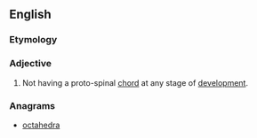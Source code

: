 ==English==

===Etymology===
{{prefix|a|chordate|lang=en}}

===Adjective===
{{en-adj|-}}

# {{lb|en|biology}} Not having a proto-spinal [[chord]] at any stage of [[development]].

===Anagrams===
* [[octahedra#English|octahedra]]
